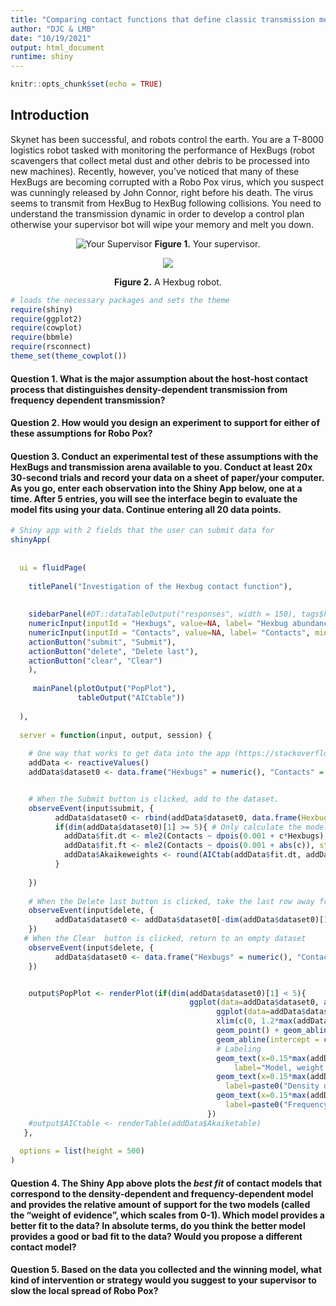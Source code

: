 ---
title: "Comparing contact functions that define classic transmission models"
author: "DJC & LMB"
date: "10/19/2021"
output: html_document
runtime: shiny
---

```{r setup, include=FALSE}
knitr::opts_chunk$set(echo = TRUE)
```


## Introduction

Skynet has been successful, and robots control the earth. You are a T-8000 logistics robot tasked with monitoring the performance of HexBugs (robot scavengers that collect metal dust and other debris to be processed into new machines). Recently, however, you’ve noticed that many of these HexBugs are becoming corrupted with a Robo Pox virus, which you suspect was cunningly released by John Connor, right before his death. The virus seems to transmit from HexBug to HexBug following collisions. You need to understand the transmission dynamic in order to develop a control plan otherwise your supervisor bot will wipe your memory and melt you down.

<center>
![Your Supervisor](https://raw.githubusercontent.com/DaveCivitello/grad_ecology/main/skynet.png)
**Figure 1.** Your supervisor.
</center>

<center>
 ![](https://raw.githubusercontent.com/DaveCivitello/grad_ecology/main/hexbug.png)
 
 **Figure 2.** A Hexbug robot.
</center>

```{r, echo=FALSE, warning=FALSE, message=FALSE}
# loads the necessary packages and sets the theme
require(shiny)
require(ggplot2)
require(cowplot)
require(bbmle)
require(rsconnect)
theme_set(theme_cowplot())
```

#### Question 1. What is the major assumption about the host-host contact process that distinguishes density-dependent transmission from frequency dependent transmission?

#### Question 2. How would you design an experiment to support for either of these assumptions for Robo Pox?

#### Question 3. Conduct an experimental test of these assumptions with the HexBugs and transmission arena available to you. Conduct at least 20x 30-second trials and record your data on a sheet of paper/your computer. As you go, enter each observation into the Shiny App below, one at a time. After 5 entries, you will see the interface begin to evaluate the model fits using your data. Continue entering all 20 data points. 

```{r, echo=F}
# Shiny app with 2 fields that the user can submit data for
shinyApp(
  
  
  ui = fluidPage(
    
    titlePanel("Investigation of the Hexbug contact function"),
    
    
    sidebarPanel(#DT::dataTableOutput("responses", width = 150), tags$hr(),
    numericInput(inputId = "Hexbugs", value=NA, label= "Hexbug abundance", min=0, step=1),
    numericInput(inputId = "Contacts", value=NA, label= "Contacts", min=0, step=1),
    actionButton("submit", "Submit"),
    actionButton("delete", "Delete last"),
    actionButton("clear", "Clear")
    ),
    
     mainPanel(plotOutput("PopPlot"),
               tableOutput("AICtable"))
               
  ),
  
  server = function(input, output, session) {
    
    # One way that works to get data into the app (https://stackoverflow.com/questions/38659349/shiny-update-numeric-input-data-frame-and-graph-output)
    addData <- reactiveValues()
    addData$dataset0 <- data.frame("Hexbugs" = numeric(), "Contacts" = numeric())


    # When the Submit button is clicked, add to the dataset.
    observeEvent(input$submit, {
          addData$dataset0 <- rbind(addData$dataset0, data.frame(Hexbugs = input$Hexbugs, Contacts = input$Contacts))
          if(dim(addData$dataset0)[1] >= 5){ # Only calculate the model fits if there are at least 5 data points
            addData$fit.dt <- mle2(Contacts ~ dpois(0.001 + c*Hexbugs), start=list(c=1), data=addData$dataset0)
            addData$fit.ft <- mle2(Contacts ~ dpois(0.001 + abs(c)), start=list(c=5), data=addData$dataset0)
            addData$Akaikeweights <- round(AICtab(addData$fit.dt, addData$fit.ft, sort=F, weights=T)[3]$weight,3)
          }
          
    })
    
    # When the Delete last button is clicked, take the last row away from the dataset
    observeEvent(input$delete, {
          addData$dataset0 <- addData$dataset0[-dim(addData$dataset0)[1],]
    })
   # When the Clear  button is clicked, return to an empty dataset
    observeEvent(input$delete, {
          addData$dataset0 <- data.frame("Hexbugs" = numeric(), "Contacts" = numeric())
    })


    output$PopPlot <- renderPlot(if(dim(addData$dataset0)[1] < 5){
                                        ggplot(data=addData$dataset0, aes(x=Hexbugs, y=Contacts)) + geom_point()}else{
                                              ggplot(data=addData$dataset0, aes(x=Hexbugs, y=Contacts)) + 
                                              xlim(c(0, 1.2*max(addData$dataset0$Hexbugs))) + ylim(c(0, 1.2*max(addData$dataset0$Contacts))) + 
                                              geom_point() + geom_abline(intercept = 0, slope = coef(addData$fit.dt)["c"], colour="blue") +
                                              geom_abline(intercept = coef(addData$fit.ft)["c"], slope = 0, colour="red")  +
                                              # Labeling
                                              geom_text(x=0.15*max(addData$dataset0$Hexbugs), y = 1.2*max(addData$dataset0$Contacts),
                                                  label="Model, weight of evidence", colour="black") +
                                              geom_text(x=0.15*max(addData$dataset0$Hexbugs), y = 1.15*max(addData$dataset0$Contacts),
                                                label=paste0("Density dependent, ", addData$Akaikeweights[1]), colour="blue") +
                                              geom_text(x=0.15*max(addData$dataset0$Hexbugs), y = 1.1*max(addData$dataset0$Contacts),
                                                label=paste0("Frequency dependent, ", addData$Akaikeweights[2]), colour="red")
                                            })
    #output$AICtable <- renderTable(addData$Akaiketable)
   },
  
  options = list(height = 500)
)

```

#### Question 4. The Shiny App above plots the *best fit* of contact models that correspond to the density-dependent and frequency-dependent model and provides the relative amount of support for the two models (called the "weight of evidence", which scales from 0-1). Which model provides a better fit to the data? In absolute terms, do you think the better model provides a good or bad fit to the data? Would you propose a different contact model?

#### Question 5. Based on the data you collected and the winning model, what kind of intervention or strategy would you suggest to your supervisor to slow the local spread of Robo Pox?
